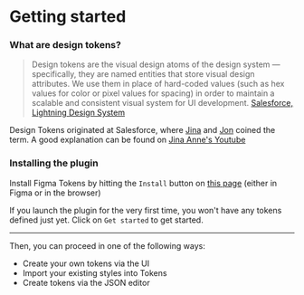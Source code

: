 # Getting started

### What are design tokens?
> Design tokens are the visual design atoms of the design system — specifically, they are named entities that store visual design attributes. We use them in place of hard-coded values (such as hex values for color or pixel values for spacing) in order to maintain a scalable and consistent visual system for UI development.
[Salesforce, Lightning Design System](https://www.lightningdesignsystem.com/design-tokens/)

Design Tokens originated at Salesforce, where [Jina](https://twitter.com/jina) and [Jon](https://twitter.com/jonnyl) coined the term. A good explanation can be found on [Jina Anne's Youtube](https://www.youtube.com/watch?v=q5qIowMyVt8)

### Installing the plugin

Install Figma Tokens by hitting the `Install` button on [this page](https://www.figma.com/community/plugin/843461159747178978/Figma-Tokens) (either in Figma or in the browser)

If you launch the plugin for the very first time, you won't have any tokens defined just yet. Click on `Get started` to get started.

---



<ReactPlayer
  muted
  width="100%"
  height="auto"
  loop
  playing
  controls
  url="/getting-started.mp4"
/>


Then, you can proceed in one of the following ways:

- Create your own tokens via the UI
- Import your existing styles into Tokens
- Create tokens via the JSON editor
